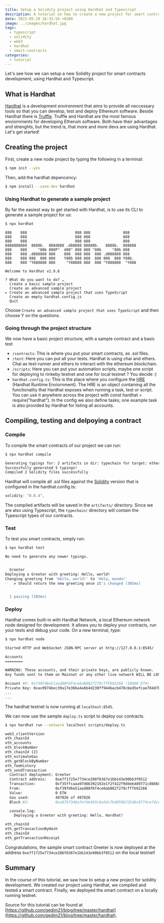 ```yaml
---
title: Setup a Solidity project using Hardhat and Typescript
description: A tutorial on how to create a new project for smart contracts development using Solidity, Hardhat and Typescript
date: 2022-05-29 16:33:54 +0200
image: ../images/hardhat.jpg
tags: 
  - typescript
  - solidity
  - web3
  - hardhat
  - smart-contracts
categories:
  - tutorial
---
```


Let's see how we can setup a new Solidity project for smart contracts development, using Hardhat and Typescript.

## What is Hardhat

[Hardhat](https://hardhat.org/) is a development environment that aims to provide all neccessary tools so that you can develop, test and deploy Ethereum software.
Beside Hardhat there is [Truffle](https://trufflesuite.com/docs/truffle/). Truffle and Hardhat are the most famous enviornments for developing Etherum software. Both have their advantages and strenghts, but the trend is, that more and more devs are using Hardhat.
Let's get started!

## Creating the project

First, create a new node project by typing the following in a terminal:

```bash
$ npm init --yes
```

Then, add the hardhat depencency:

```bash
$ npm install --save-dev hardhat
```


### Using Hardhat to generate a sample project

By far the easiest way to get started with Hardhat, is to use its CLI to generate a sample project for us:

```bash
$ npx hardhat
```

```text
888    888                      888 888               888
888    888                      888 888               888
888    888                      888 888               888
8888888888  8888b.  888d888 .d88888 88888b.   8888b.  888888
888    888     "88b 888P"  d88" 888 888 "88b     "88b 888
888    888 .d888888 888    888  888 888  888 .d888888 888
888    888 888  888 888    Y88b 888 888  888 888  888 Y88b.
888    888 "Y888888 888     "Y88888 888  888 "Y888888  "Y888

Welcome to Hardhat v2.9.6

? What do you want to do? …
  Create a basic sample project
  Create an advanced sample project
▸ Create an advanced sample project that uses TypeScript
  Create an empty hardhat.config.js
  Quit
```

Choose `Create an advanced sample project that uses TypeScript` and then choose Y on the questions.

### Going through the project structure

We now have a basic project structure, with a sample contract and a basic test

 - `/contracts`: This is where you put your smart contracts, as .sol files.
 - `/test`: Here you can put all your tests. Hardhat is using chai and ethers. Chai as test-runner and ethers to interact with the ethereum blockchain.
 - `/scripts`: Here you can put your automation scripts, maybe one script for deploying to rinkeby testnet and one for local testnet ? You decide :)
 - `hardhat.config.ts`: This is the place where you configure the [HRE](https://hardhat.org/advanced/hardhat-runtime-environment.html) (Hardhat Runtime Enviornment). The HRE  is an object containing all the functionality that Hardhat exposes when running a task, test or script. You can use it anywhere across the project with const hardhat = require("hardhat"). In the config we also define tasks; one example task is also provided by Hardhat for listing all accounts.

## Compiling, testing and delpoying a contract

### Compile

To compile the smart contracts of our project we can run:

```bash
$ npx hardhat compile 
```

```bash
Generating typings for: 2 artifacts in dir: typechain for target: ethers-v5
Successfully generated 5 typings!
Compiled 2 Solidity files successfully
```

Hardhat will compile all .sol files against the [Solidity](https://docs.soliditylang.org/en/v0.8.14/) version that is configured in the hardhat.config.ts:


```javascript
solidity: "0.8.4",
```

The compiled artifacts will be saved in the `artifacts/` directory. Since we are also using Typescript, the `typechain/` directory will contain the Typescript types of our contracts.


### Test

To test you smart contracts, simply run:

```bash
$ npx hardhat test
```


```bash
No need to generate any newer typings.


  Greeter
Deploying a Greeter with greeting: Hello, world!
Changing greeting from 'Hello, world!' to 'Hola, mundo!'
    ✔ Should return the new greeting once it's changed (385ms)


  1 passing (385ms)
```

### Deploy

Hardhat comes built-in with Hardhat Network, a local Ethereum network node designed for development. It allows you to deploy your contracts, run your tests and debug your code. On a new terminal, type:

```bash
$ npx hardhat node
```

```bash
Started HTTP and WebSocket JSON-RPC server at http://127.0.0.1:8545/

Accounts
========

WARNING: These accounts, and their private keys, are publicly known.
Any funds sent to them on Mainnet or any other live network WILL BE LOST.

Account #0: 0xf39Fd6e51aad88F6F4ce6aB8827279cffFb92266 (10000 ETH)
Private Key: 0xac0974bec39a17e36ba4a6b4d238ff944bacb478cbed5efcae784d7bf4f2ff80
...
...
```

The hardhat testnet is now running at `localhost:8545`.

We can now use the sample `deploy.ts` script to deploy our contracts.

```bash
$ npx hardhat run --network localhost scripts/deploy.ts
```

```bash
web3_clientVersion
eth_chainId
eth_accounts
eth_blockNumber
eth_chainId (2)
eth_estimateGas
eth_getBlockByNumber
eth_feeHistory
eth_sendTransaction
  Contract deployment: Greeter
  Contract address:    0xe7f1725e7734ce288f8367e1bb143e90bb3f0512
  Transaction:         0xf35ffcaaa97d66392192e1f2f422f9ddeb489771c86668ebc060142a95de569a
  From:                0xf39fd6e51aad88f6f4ce6ab8827279cfffb92266
  Value:               0 ETH
  Gas used:            497026 of 497026
  Block #2:            0xa87bf346afe7de493c6a5dc7bd859b725d6c8774ce7dce50a906a2575312c84b

  console.log:
    Deploying a Greeter with greeting: Hello, Hardhat!

eth_chainId
eth_getTransactionByHash
eth_chainId
eth_getTransactionReceipt
```

Congratulations, the sample smart contract Greeter is now deployed at the address `0xe7f1725e7734ce288f8367e1bb143e90bb3f0512` on the local testnet!

## Summary

In the course of this tutorial, we saw how to setup a new project for solidity development. We created our project using Hardhat, we compiled and tested a smart contract. Finally, we deployed the smart contract on a locally running testnet. 

Source for this tutorial can be found at [https://github.com/gedim21/blog/tree/master/hardhat](https://github.com/gedim21/blog/tree/master/hardhat).
